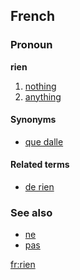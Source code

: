 ==French==
===Pronoun===
'''rien'''

# [[nothing]]
# [[anything]]

====Synonyms====
*[[que dalle]]

====Related terms====
*[[de rien]]

===See also===
*[[ne]]
*[[pas]]
[[fr:rien]]